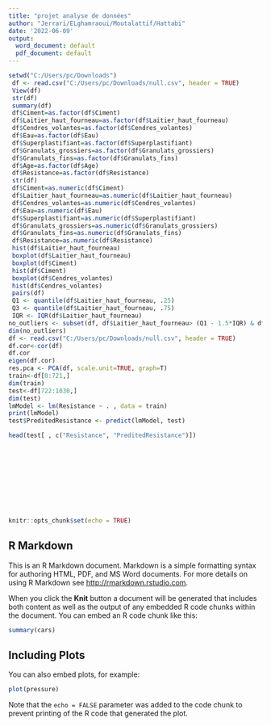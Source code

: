 ---
title: "projet analyse de données"
author: "Jerrari/ELghamraoui/Moutalattif/Hattabi"
date: '2022-06-09'
output:
  word_document: default
  pdf_document: default
---
```{r}
setwd("C:/Users/pc/Downloads")
 df <- read.csv("C:/Users/pc/Downloads/null.csv", header = TRUE)
 View(df)
 str(df)
 summary(df)
 df$Ciment=as.factor(df$Ciment)
 df$Laitier_haut_fourneau=as.factor(df$Laitier_haut_fourneau)
 df$Cendres_volantes=as.factor(df$Cendres_volantes)
 df$Eau=as.factor(df$Eau)
 df$Superplastifiant=as.factor(df$Superplastifiant)
 df$Granulats_grossiers=as.factor(df$Granulats_grossiers)
 df$Granulats_fins=as.factor(df$Granulats_fins)
 df$Age=as.factor(df$Age)
 df$Resistance=as.factor(df$Resistance)
 str(df)
 df$Ciment=as.numeric(df$Ciment)
 df$Laitier_haut_fourneau=as.numeric(df$Laitier_haut_fourneau)
 df$Cendres_volantes=as.numeric(df$Cendres_volantes)
 df$Eau=as.numeric(df$Eau)
 df$Superplastifiant=as.numeric(df$Superplastifiant)
 df$Granulats_grossiers=as.numeric(df$Granulats_grossiers)
 df$Granulats_fins=as.numeric(df$Granulats_fins)
 df$Resistance=as.numeric(df$Resistance)
 hist(df$Laitier_haut_fourneau)
 boxplot(df$Laitier_haut_fourneau)
 boxplot(df$Ciment)
 hist(df$Ciment)
 boxplot(df$Cendres_volantes)
 hist(df$Cendres_volantes)
 pairs(df)
 Q1 <- quantile(df$Laitier_haut_fourneau, .25)
 Q3 <- quantile(df$Laitier_haut_fourneau, .75)
 IQR <- IQR(df$Laitier_haut_fourneau)
no_outliers <- subset(df, df$Laitier_haut_fourneau> (Q1 - 1.5*IQR) & df$Laitier_haut_fourneau< (Q3 + 1.5*IQR))
dim(no_outliers)
df <- read.csv("C:/Users/pc/Downloads/null.csv", header = TRUE)
df.cor<-cor(df)
df.cor
eigen(df.cor)
res.pca <- PCA(df, scale.unit=TRUE, graph=T)
train<-df[0:721,]
dim(train)
test<-df[722:1030,]
dim(test)
lmModel <- lm(Resistance ~ . , data = train)
print(lmModel)
test$PreditedResistance <- predict(lmModel, test)

head(test[ , c("Resistance", "PreditedResistance")])












```
```{r setup, include=FALSE}
knitr::opts_chunk$set(echo = TRUE)
```

## R Markdown

This is an R Markdown document. Markdown is a simple formatting syntax for authoring HTML, PDF, and MS Word documents. For more details on using R Markdown see <http://rmarkdown.rstudio.com>.

When you click the **Knit** button a document will be generated that includes both content as well as the output of any embedded R code chunks within the document. You can embed an R code chunk like this:

```{r cars}
summary(cars)
```

## Including Plots

You can also embed plots, for example:

```{r pressure, echo=FALSE}
plot(pressure)
```

Note that the `echo = FALSE` parameter was added to the code chunk to prevent printing of the R code that generated the plot.
